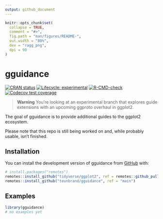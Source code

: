 ```yaml
---
output: github_document
---
```


<!-- README.md is generated from README.Rmd. Please edit that file -->

```r
knitr::opts_chunk$set(
  collapse = TRUE,
  comment = "#>",
  fig.path = "man/figures/README-",
  out.width = "80%",
  dev = "ragg_png",
  dpi = 90
)
```

# gguidance

<!-- badges: start -->
[![CRAN status](https://www.r-pkg.org/badges/version/gguidance)](https://CRAN.R-project.org/package=gguidance)
[![Lifecycle: experimental](https://img.shields.io/badge/lifecycle-experimental-orange.svg)](https://lifecycle.r-lib.org/articles/stages.html#experimental)
[![R-CMD-check](https://github.com/teunbrand/gguidance/workflows/R-CMD-check/badge.svg)](https://github.com/teunbrand/gguidance/actions)
[![Codecov test coverage](https://codecov.io/gh/teunbrand/gguidance/branch/master/graph/badge.svg)](https://app.codecov.io/gh/teunbrand/gguidance?branch=master)
<!-- badges: end -->

> **Warning**
> You're looking at an experimental branch that explores guide extensions with an upcoming ggproto overhaul in ggplot2.

The goal of gguidance is to provide additional guides to the ggplot2 ecosystem. 

Please note that this repo is still being worked on and, while probably usable, isn't finished.

## Installation

You can install the development version of gguidance from [GitHub](https://github.com/) with:

``` r
# install.packages("remotes")
remotes::install_github("tidyverse/ggplot2", ref = remotes::github_pull("5096"))
remotes::install_github("teunbrand/gguidance", ref = "main")
```

## Examples

```r
library(gguidance)
# no examples yet
```
